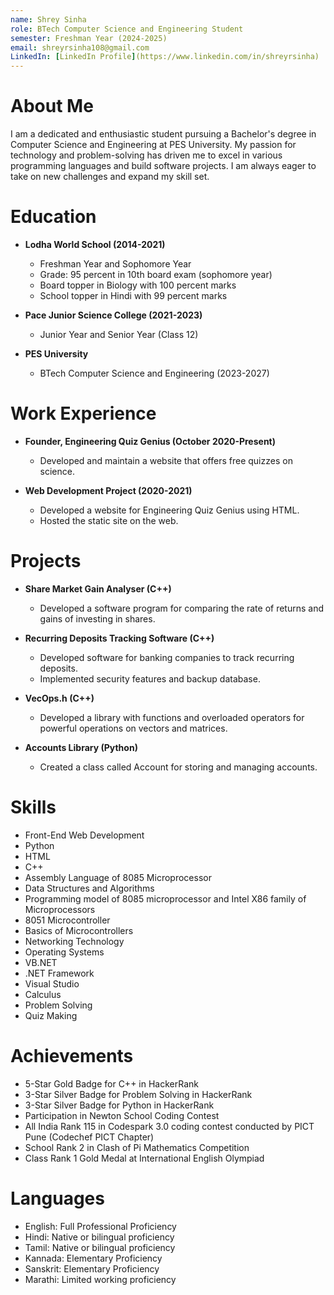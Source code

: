 ```yaml
---
name: Shrey Sinha
role: BTech Computer Science and Engineering Student
semester: Freshman Year (2024-2025)
email: shreyrsinha108@gmail.com
LinkedIn: [LinkedIn Profile](https://www.linkedin.com/in/shreyrsinha)
---
```


# About Me

I am a dedicated and enthusiastic student pursuing a Bachelor's degree in Computer Science and Engineering at PES University. My passion for technology and problem-solving has driven me to excel in various programming languages and build software projects. I am always eager to take on new challenges and expand my skill set.

# Education

- **Lodha World School (2014-2021)**
  - Freshman Year and Sophomore Year
  - Grade: 95 percent in 10th board exam (sophomore year)
  - Board topper in Biology with 100 percent marks
  - School topper in Hindi with 99 percent marks

- **Pace Junior Science College (2021-2023)**
  - Junior Year and Senior Year (Class 12)

- **PES University**
  - BTech Computer Science and Engineering (2023-2027)

# Work Experience

- **Founder, Engineering Quiz Genius (October 2020-Present)**
  - Developed and maintain a website that offers free quizzes on science.
  
- **Web Development Project (2020-2021)**
  - Developed a website for Engineering Quiz Genius using HTML.
  - Hosted the static site on the web.

# Projects

- **Share Market Gain Analyser (C++)**
  - Developed a software program for comparing the rate of returns and gains of investing in shares.

- **Recurring Deposits Tracking Software (C++)**
  - Developed software for banking companies to track recurring deposits.
  - Implemented security features and backup database.

- **VecOps.h (C++)**
  - Developed a library with functions and overloaded operators for powerful operations on vectors and matrices.

- **Accounts Library (Python)**
  - Created a class called Account for storing and managing accounts.

# Skills

- Front-End Web Development
- Python
- HTML
- C++
- Assembly Language of 8085 Microprocessor
- Data Structures and Algorithms
- Programming model of 8085 microprocessor and Intel X86 family of Microprocessors
- 8051 Microcontroller
- Basics of Microcontrollers
- Networking Technology
- Operating Systems
- VB.NET
- .NET Framework
- Visual Studio
- Calculus
- Problem Solving
- Quiz Making

# Achievements

- 5-Star Gold Badge for C++ in HackerRank
- 3-Star Silver Badge for Problem Solving in HackerRank
- 3-Star Silver Badge for Python in HackerRank
- Participation in Newton School Coding Contest
- All India Rank 115 in Codespark 3.0 coding contest conducted by PICT Pune (Codechef PICT Chapter)
- School Rank 2 in Clash of Pi Mathematics Competition
- Class Rank 1 Gold Medal at International English Olympiad

# Languages

- English: Full Professional Proficiency
- Hindi: Native or bilingual proficiency
- Tamil: Native or bilingual proficiency
- Kannada: Elementary Proficiency
- Sanskrit: Elementary Proficiency
- Marathi: Limited working proficiency
